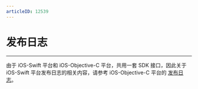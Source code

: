 ```yaml
---
articleID: 12539
---
```


# 发布日志

- - -


<Warning title="注意">


由于 iOS-Swift 平台和 iOS-Objective-C 平台，共用一套 SDK 接口，因此关于 iOS-Swift 平台发布日志的相关内容，请参考 iOS-Objective-C 平台的 [发布日志](#12540)。  
</Warning>
